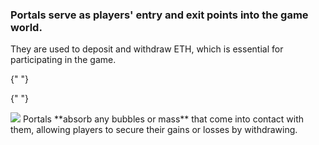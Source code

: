 <h3>Portals serve as players' entry and exit points into the game world.</h3>
They are used to deposit and withdraw ETH, which is essential for participating in
the game.

{" "}

{" "}

<img src="/images/portal.jpg" />
Portals **absorb any bubbles or mass** that come into contact with them, allowing
players to secure their gains or losses by withdrawing.
